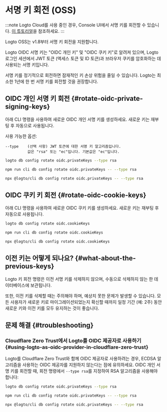 
# 서명 키 회전 (OSS)

:::note
Logto Cloud를 사용 중인 경우, Console UI에서 서명 키를 회전할 수 있습니다. [이 튜토리얼](/developers/signing-keys/#rotate-signing-keys-from-console-ui)을 참조하세요.
:::

Logto OSS는 v1.8부터 서명 키 회전을 지원합니다.

Logto OIDC 서명 키는 "OIDC 개인 키" 및 "OIDC 쿠키 키"로 알려져 있으며, Logto 로그인 세션에서 JWT 토큰 (액세스 토큰 및 ID 토큰)과 브라우저 쿠키를 암호화하는 데 사용되는 서명 키입니다.

서명 키를 정기적으로 회전하면 잠재적인 키 손상 위험을 줄일 수 있습니다. Logto는 최소한 1년에 한 번 서명 키를 회전할 것을 권장합니다.

## OIDC 개인 서명 키 회전 \{#rotate-oidc-private-signing-keys}

아래 CLI 명령을 사용하여 새로운 OIDC 개인 서명 키를 생성하세요. 새로운 키는 재부팅 후 자동으로 사용됩니다.

사용 가능한 옵션:

```
--type    (선택 사항) JWT 토큰에 대한 서명 키 알고리즘입니다.
          값은 "rsa" 또는 "ec"입니다. 기본값은 "ec"입니다.
```

<Tabs groupId="cmd">

  <TabItem value="cli" label="CLI">

```bash
logto db config rotate oidc.privateKeys --type rsa
```

  </TabItem>
  <TabItem value="Local" label="local">

```bash
npm run cli db config rotate oidc.privateKeys -- --type rsa
```

  </TabItem>
  <TabItem value="npx" label="npx">

```bash
npx @logto/cli db config rotate oidc.privateKeys -- --type rsa
```

  </TabItem>

</Tabs>

## OIDC 쿠키 키 회전 \{#rotate-oidc-cookie-keys}

아래 CLI 명령을 사용하여 새로운 OIDC 쿠키 키를 생성하세요. 새로운 키는 재부팅 후 자동으로 사용됩니다.

<Tabs groupId="cmd">

  <TabItem value="cli" label="CLI">

```bash
logto db config rotate oidc.cookieKeys
```

  </TabItem>
  <TabItem value="Local" label="local">

```bash
npm run cli db config rotate oidc.cookieKeys
```

  </TabItem>
  <TabItem value="npx" label="npx">

```bash
npx @logto/cli db config rotate oidc.cookieKeys
```

  </TabItem>

</Tabs>

## 이전 키는 어떻게 되나요? \{#what-about-the-previous-keys}

Logto 키 회전 명령은 이전 서명 키를 삭제하지 않으며, 수동으로 삭제하지 않는 한 데이터베이스에 보관됩니다.

또한, 이전 키를 삭제할 때는 주의해야 하며, 예상치 못한 문제가 발생할 수 있습니다. 모든 사용자가 새로운 키로 마이그레이션되었는지 확신할 때까지 일정 기간 (예: 2주) 동안 새로운 키와 이전 키를 모두 유지하는 것이 좋습니다.

## 문제 해결 \{#troubleshooting}

### Cloudflare Zero Trust에서 Logto를 OIDC 제공자로 사용하기 \{#using-logto-as-oidc-provider-in-cloudflare-zero-trust}

Logto를 Cloudflare Zero Trust와 함께 OIDC 제공자로 사용하려는 경우, ECDSA 알고리즘을 사용하는 OIDC 제공자를 지원하지 않는다는 점에 유의하세요. OIDC 개인 서명 키를 회전할 때, 회전 명령에서 `--type rsa`를 지정하여 RSA 알고리즘을 사용해야 합니다:

<Tabs groupId="cmd-cloudflare-zero-trust">
  <TabItem value="cli" label="CLI">

```bash
logto db config rotate oidc.privateKeys --type rsa
```

  </TabItem>
  <TabItem value="Local" label="local">

```bash
npm run cli db config rotate oidc.privateKeys -- --type rsa
```

  </TabItem>
  <TabItem value="npx" label="npx">

```bash
npx @logto/cli db config rotate oidc.privateKeys -- --type rsa
```

  </TabItem>
</Tabs>
